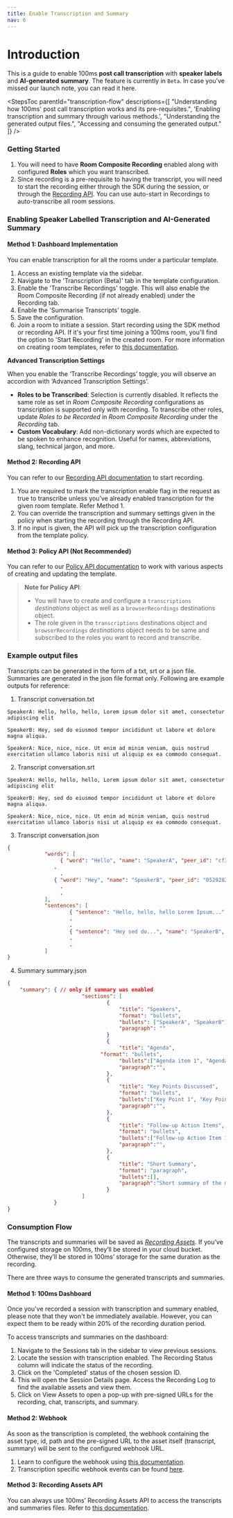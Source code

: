 ```yaml
---
title: Enable Transcription and Summary
nav: 6
---
```


# Introduction

This is a guide to enable 100ms **post call transcription** with **speaker labels** and **AI-generated summary**. The feature is currently in `Beta`. In case you’ve missed our launch note, you can read it here.

<StepsToc
    parentId="transcription-flow"
    descriptions={[
        "Understanding how 100ms' post call transcription works and its pre-requisites.",
        'Enabling transcription and summary through various methods.',
        "Understanding the generated output files.",
        "Accessing and consuming the generated output."
    ]}
/>

<StepsContainer id="transcription-flow">

### Getting Started

1. You will need to have **Room Composite Recording** enabled along with configured **Roles** which you want transcribed.
2. Since recording is a pre-requisite to having the transcript, you will need to start the recording either through the SDK during the session, or through the [Recording API](https://www.100ms.live/docs/server-side/v2/api-reference/recordings/start-recording-for-room). You can use auto-start in Recordings to auto-transcribe all room sessions.


### Enabling Speaker Labelled Transcription and AI-Generated Summary

#### **Method 1: Dashboard Implementation**

You can enable transcription for all the rooms under a particular template.

1. Access an existing template via the sidebar.
2. Navigate to the 'Transcription (Beta)' tab in the template configuration.
3. Enable the 'Transcribe Recordings' toggle. This will also enable the Room Composite Recording (if not already enabled) under the Recording tab.
4. Enable the 'Summarise Transcripts' toggle.
5. Save the configuration.
6. Join a room to initiate a session. Start recording using the SDK method or recording API. If it's your first time joining a 100ms room, you'll find the option to 'Start Recording' in the created room. For more information on creating room templates, refer to [this documentation](https://www.100ms.live/docs/server-side/v2/api-reference/policy/create-template-via-dashboard).

**Advanced Transcription Settings**

When you enable the ‘Transcribe Recordings’ toggle, you will observe an accordion with ‘Advanced Transcription Settings’.



- **Roles to be Transcribed**: Selection is currently disabled. It reflects the same role as set in *Room Composite Recording* configurations as transcription is supported only with recording. To transcribe other roles, update *Roles to be Recorded* in *Room Composite Recording* under the *Recording* tab.
- **Custom Vocabulary**: Add non-dictionary words which are expected to be spoken to enhance recognition. Useful for names, abbreviations, slang, technical jargon, and more.

#### **Method 2: Recording API**

You can refer to our [Recording API documentation](https://www.100ms.live/docs/server-side/v2/api-reference/recordings/start-recording-for-room) to start recording.

1. You are required to mark the transcription enable flag in the request as true to transcribe unless you’ve already enabled transcription for the given room template. Refer Method 1.
2. You can override the transcription and summary settings given in the policy when starting the recording through the Recording API.
3. If no input is given, the API will pick up the transcription configuration from the template policy.

#### **Method 3: Policy API (Not Recommended)**

You can refer to our [Policy API documentation](https://www.100ms.live/docs/server-side/v2/api-reference/policy/template-object) to work with various aspects of creating and updating the template.

> **Note for Policy API**:
>
> - You will have to create and configure a `transcriptions` *destinations* object as well as a `browserRecordings` destinations object.
> - The role given in the `transcriptions` destinations object and `browserRecordings` *destinations* object needs to be same and subscribed to the roles you want to record and transcribe.

### Example output files

Transcripts can be generated in the form of a txt, srt or a json file. Summaries are generated in the json file format only. Following are example outputs for reference:

1. Transcript conversation.txt
```
SpeakerA: Hello, hello, hello, Lorem ipsum dolor sit amet, consectetur adipiscing elit

SpeakerB: Hey, sed do eiusmod tempor incididunt ut labore et dolore magna aliqua.

SpeakerA: Nice, nice, nice. Ut enim ad minim veniam, quis nostrud exercitation ullamco laboris nisi ut aliquip ex ea commodo consequat.
```

2. Transcript conversation.srt
```
SpeakerA: Hello, hello, hello, Lorem ipsum dolor sit amet, consectetur adipiscing elit

SpeakerB: Hey, sed do eiusmod tempor incididunt ut labore et dolore magna aliqua.

SpeakerA: Nice, nice, nice. Ut enim ad minim veniam, quis nostrud exercitation ullamco laboris nisi ut aliquip ex ea commodo consequat.
```

3. Transcript conversation.json
```json
{
			"words": [
				 { "word": "Hello", "name": "SpeakerA", "peer_id": "cf348192-f1d5-4cdb-9eb3-b62c2649e419", "start_time": "1010", "end_time": "1570"},
			   .
				 .
			   { "word": "Hey", "name": "SpeakerB", "peer_id": "05292829-3603-4a64-be91-5a46abdbd5af", "start_time": "14230", "end_time": "14430"},
				 .
				 .          
			],
			"sentences": [
					{ "sentence": "Hello, hello, hello Lorem Ipsum...", "name": "SpeakerA", "peer_id": "cf348192-f1d5-4cdb-9eb3-b62c2649e419", "start_time": "1010", "end_time": "12870"},													
					.
					.
					{ "sentence": "Hey sed do...", "name": "SpeakerB", "peer_id": "05292829-3603-4a64-be91-5a46abdbd5af", "start_time": "14230", "end_time": "17390"},
					.
					.
			]
}
```

4. Summary summary.json

```json
{
	"summary": { // only if summary was enabled
						"sections": [
								{
									"title": "Speakers", 
									"format": "bullets", 
									"bullets": ["SpeakerA", "SpeakerB"], 
									"paragraph": ""
								}
								{
									"title": "Agenda",
						      "format": "bullets",
									"bullets":["Agenda item 1", "Agenda item 2", ...],
									"paragraph":"",
								},
								{
									"title": "Key Points Discussed",
									"format": "bullets",
									"bullets":["Key Point 1", "Key Point 2", ...],
									"paragraph":"",
								},
								{
									"title": "Follow-up Action Items",
									"format": "bullets",
									"bullets":["Follow-up Action Item 1", "Follow-up Action Item 2", ...],
									"paragraph":"",
								},
								{
									"title": "Short Summary",
									"format": "paragraph",
									"bullets":[],
									"paragraph":"Short summary of the meeting here",
								}
						]
			   }
}
```

### Consumption Flow

The transcripts and summaries will be saved as *[Recording Assets](https://www.100ms.live/docs/server-side/v2/api-reference/recording-assets/overview)*. If you’ve configured storage on 100ms, they’ll be stored in your cloud bucket. Otherwise, they’ll be stored in 100ms’ storage for the same duration as the recording. 

There are three ways to consume the generated transcripts and summaries. 

#### **Method 1: 100ms Dashboard**

Once you've recorded a session with transcription and summary enabled, please note that they won't be immediately available. However, you can expect them to be ready within 20% of the recording duration period.

To access transcripts and summaries on the dashboard:

1. Navigate to the Sessions tab in the sidebar to view previous sessions.
2. Locate the session with transcription enabled. The Recording Status column will indicate the status of the recording.
3. Click on the 'Completed' status of the chosen session ID.
4. This will open the Session Details page. Access the Recording Log to find the available assets and view them.
5. Click on View Assets to open a pop-up with pre-signed URLs for the recording, chat, transcripts, and summary.



#### **Method 2: Webhook**

As soon as the transcription is completed, the webhook containing the asset type, id, path and the pre-signed URL to the asset itself (transcript, summary) will be sent to the configured webhook URL. 

1. Learn to configure the webhook using [this documentation](https://www.100ms.live/docs/server-side/v2/how-to-guides/configure-webhooks/overview).
2. Transcription specific webhook events can be found [here](https://www.100ms.live/docs/server-side/v2/how-to-guides/configure-webhooks/webhook#transcriptionstartedsuccess).

#### **Method 3: Recording Assets API**

You can always use 100ms’ Recording Assets API to access the transcripts and summaries files. Refer to [this documentation](https://www.100ms.live/docs/server-side/v2/api-reference/recording-assets/overview).

</StepsContainer>